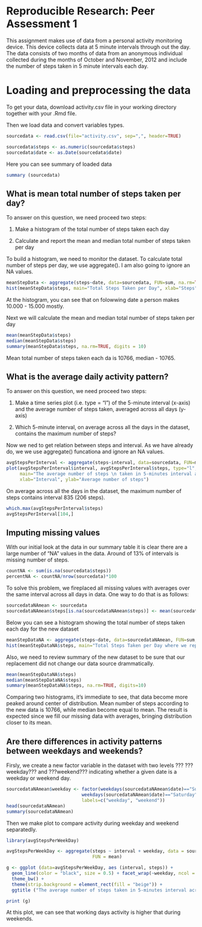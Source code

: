 Reproducible Research: Peer Assessment 1
==============================================
This assignment makes use of data from a personal activity monitoring device. This device collects data at 5 minute intervals through out the day. The data consists of two months of data from an anonymous individual collected during the months of October and November, 2012 and include the number of steps taken in 5 minute intervals each day.


Loading and preprocessing the data
===================================
To get your data, download activity.csv file in your working directory together with your .Rmd file.

Then we load data and convert variables types.
```r
sourcedata <- read.csv(file="activity.csv", sep=",", header=TRUE)

sourcedata$steps <- as.numeric(sourcedata$steps)
sourcedata$date <- as.Date(sourcedata$date)
```

Here you can see summary of loaded data
```r
summary (sourcedata)
```


## What is mean total number of steps taken per day?

To answer on this question, we need proceed two steps:

1. Make a histogram of the total number of steps taken each day

2. Calculate and report the mean and median total number of steps taken per day

To build a histogram, we need to monitor the dataset. To calculate total number of steps per day, we use aggregate(). I am also going to ignore an NA values.

```r
meanStepData <- aggregate(steps~date, data=sourcedata, FUN=sum, na.rm=TRUE)
hist(meanStepData$steps, main="Total Steps Taken per Day", xlab="Steps")
```

At the histogram, you can see that on folowwing date a person makes 10.000 - 15.000 mostly.

Next we will calculate the mean and median total number of steps taken per day

```r
mean(meanStepData$steps)
median(meanStepData$steps)
summary(meanStepData$steps, na.rm=TRUE, digits = 10)

```

Mean  total number of steps taken each da is 10766, median - 10765.

## What is the average daily activity pattern?
To answer on this question, we need proceed two steps:

1. Make a time series plot (i.e. type = "l") of the 5-minute interval (x-axis) and the average number of steps taken, averaged across all days (y-axis)

2. Which 5-minute interval, on average across all the days in the dataset, contains the maximum number of steps?

Now we ned to get relation between steps and interval. As we have already do, we we use aggregate() funcationa and ignore an NA values.

```r
avgStepsPerInterval <- aggregate(steps~interval, data=sourcedata, FUN=mean, na.rm=TRUE)
plot(avgStepsPerInterval$interval, avgStepsPerInterval$steps, type="l", 
     main="The average number of steps \n taken in 5-minutes interval across all days",
     xlab="Interval", ylab="Average number of steps")
```

On average across all the days in the dataset, the maximum number of steps contains interval 835 (206 steps).

```r
which.max(avgStepsPerInterval$steps)
avgStepsPerInterval[104,]
```


## Imputing missing values
With our initial look at the data in our summary table it is clear there are a large number of "NA" values in the data. Around of 13% of intervals is missing number of steps.

```r
countNA <- sum(is.na(sourcedata$steps))
percentNA <- countNA/nrow(sourcedata)*100
```

To solve this problem, we fireplaced all missing values with averages over the same interval across all days in data. One way to do that is as follows:
```r
sourcedataNAmean <- sourcedata
sourcedataNAmean$steps[is.na(sourcedataNAmean$steps)] <- mean(sourcedata$steps, na.rm=TRUE)
```

Below you can see a histogram showing the total number of steps taken each day for the new dataset

```r
meanStepDataNA <- aggregate(steps~date, data=sourcedataNAmean, FUN=sum, na.rm=TRUE)
hist(meanStepDataNA$steps, main="Total Steps Taken per Day where we replaced all NA by mean", xlab="Steps")
```

Also, we need to review summary of the new dataset to be sure that our replacement did not change our data source drammatically.

```r
mean(meanStepDataNA$steps)
median(meanStepDataNA$steps)
summary(meanStepDataNA$steps, na.rm=TRUE, digits=10)
```

Comparing two histograms, it's immediate to see, that data become more peaked around center of distribution. Mean number of steps according to the new data is 10766, while median become equal to mean. The result is expected since we fill our missing data with averages, bringing distribution closer to its mean.

## Are there differences in activity patterns between weekdays and weekends?

Firsly, we create a new factor variable in the dataset with two levels ??? ???weekday??? and ???weekend??? indicating whether a given date is a weekday or weekend day.

```r
sourcedataNAmean$weekday <- factor(weekdays(sourcedataNAmean$date)=="Sunday" | 
                            weekdays(sourcedataNAmean$date)=="Saturday", 
                            labels=c("weekday", "weekend"))
head(sourcedataNAmean)
summary(sourcedataNAmean)
```

Then we make plot to compare activity during weekday and weekend separatedly.
```r
library(avgStepsPerWeekDay) 

avgStepsPerWeekDay <- aggregate(steps ~ interval + weekday, data = sourcedataNAmean, 
                                FUN = mean)

g <- ggplot (data=avgStepsPerWeekDay, aes (interval, steps)) +
  geom_line(color = "black", size = 0.5) + facet_wrap(~weekday, ncol = 1)+
  theme_bw() +
  theme(strip.background = element_rect(fill = "beige")) +
  ggtitle ("The average number of steps taken in 5-minutes interval across all days \n for weekday and weekend\n")

print (g)
```

At this plot, we can see that working days activity is higher that during weekends.
